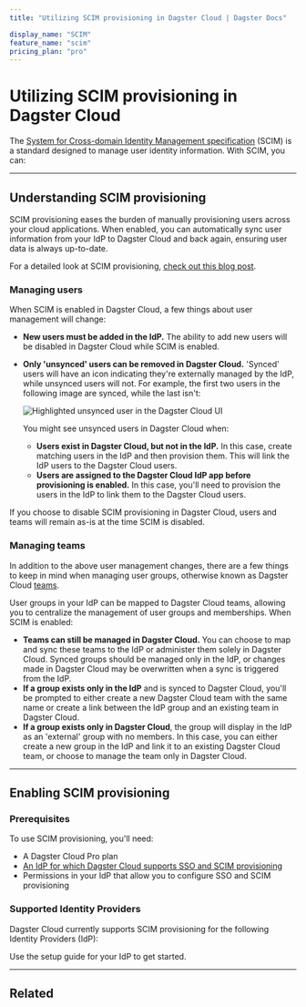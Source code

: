 ```yaml
---
title: "Utilizing SCIM provisioning in Dagster Cloud | Dagster Docs"

display_name: "SCIM"
feature_name: "scim"
pricing_plan: "pro"
---
```


# Utilizing SCIM provisioning in Dagster Cloud

The [System for Cross-domain Identity Management specification](https://scim.cloud/) (SCIM) is a standard designed to manage user identity information. With SCIM, you can:

<ScimSupportedFeatures />

---

## Understanding SCIM provisioning

SCIM provisioning eases the burden of manually provisioning users across your cloud applications. When enabled, you can automatically sync user information from your IdP to Dagster Cloud and back again, ensuring user data is always up-to-date.

For a detailed look at SCIM provisioning, [check out this blog post](https://www.strongdm.com/blog/scim-provisioning).

### Managing users

When SCIM is enabled in Dagster Cloud, a few things about user management will change:

- **New users must be added in the IdP.** The ability to add new users will be disabled in Dagster Cloud while SCIM is enabled.
- **Only 'unsynced' users can be removed in Dagster Cloud.** 'Synced' users will have an icon indicating they're externally managed by the IdP, while unsynced users will not. For example, the first two users in the following image are synced, while the last isn't:

  <Image
  alt="Highlighted unsynced user in the Dagster Cloud UI"
  src="/images/dagster-cloud/sso/scim-unsynced-user.png"
  width={732}
  height={376}
  />

  You might see unsynced users in Dagster Cloud when:

  - **Users exist in Dagster Cloud, but not in the IdP.** In this case, create matching users in the IdP and then provision them. This will link the IdP users to the Dagster Cloud users.
  - **Users are assigned to the Dagster Cloud IdP app before provisioning is enabled.** In this case, you'll need to provision the users in the IdP to link them to the Dagster Cloud users.

If you choose to disable SCIM provisioning in Dagster Cloud, users and teams will remain as-is at the time SCIM is disabled.

### Managing teams

In addition to the above user management changes, there are a few things to keep in mind when managing user groups, otherwise known as Dagster Cloud [teams](/dagster-plus/account/managing-users/managing-teams).

User groups in your IdP can be mapped to Dagster Cloud teams, allowing you to centralize the management of user groups and memberships. When SCIM is enabled:

- **Teams can still be managed in Dagster Cloud.** You can choose to map and sync these teams to the IdP or administer them solely in Dagster Cloud. Synced groups should be managed only in the IdP, or changes made in Dagster Cloud may be overwritten when a sync is triggered from the IdP.
- **If a group exists only in the IdP** and is synced to Dagster Cloud, you'll be prompted to either create a new Dagster Cloud team with the same name or create a link between the IdP group and an existing team in Dagster Cloud.
- **If a group exists only in Dagster Cloud**, the group will display in the IdP as an 'external' group with no members. In this case, you can either create a new group in the IdP and link it to an existing Dagster Cloud team, or choose to manage the team only in Dagster Cloud.

---

## Enabling SCIM provisioning

### Prerequisites

To use SCIM provisioning, you'll need:

- A Dagster Cloud Pro plan
- [An IdP for which Dagster Cloud supports SSO and SCIM provisioning](#supported-identity-providers)
- Permissions in your IdP that allow you to configure SSO and SCIM provisioning

### Supported Identity Providers

Dagster Cloud currently supports SCIM provisioning for the following Identity Providers (IdP):

<ArticleList>
  <ArticleListItem
    href="/dagster-plus/account/authentication/okta/scim-provisioning"
    title="Okta"
  ></ArticleListItem>
  <ArticleListItem
    href="https://learn.microsoft.com/en-us/azure/active-directory/saas-apps/dagster-cloud-provisioning-tutorial"
    title="Microsoft Azure AD"
  ></ArticleListItem>
</ArticleList>

Use the setup guide for your IdP to get started.

---

## Related

<ArticleList>
  <ArticleListItem
    href="/dagster-plus/account/managing-users/managing-user-roles-permissions"
    title="Managing user roles and permissions"
  ></ArticleListItem>
  <ArticleListItem
    href="/dagster-plus/account/managing-users/managing-teams"
    title="Managing teams"
  ></ArticleListItem>
</ArticleList>
